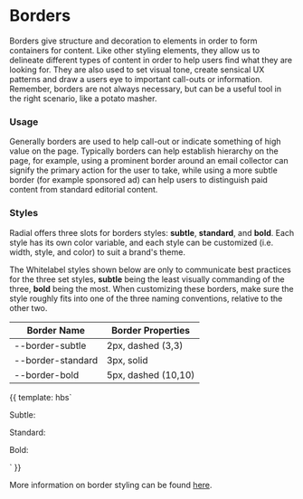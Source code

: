 
<Meta title="Foundations/Borders" />

# Borders

Borders give structure and decoration to elements in order to form containers for content. Like other styling elements, they allow us to delineate different types of content in order to help users find what they are looking for. They are also used to set visual tone, create sensical UX patterns and draw a users eye to important call-outs or information. Remember, borders are not always necessary, but can be a useful tool in the right scenario, like a potato masher.

### Usage

Generally borders are used to help call-out or indicate something of high value on the page. Typically borders can help establish hierarchy on the page, for example, using a prominent border around an email collector can signify the primary action for the user to take, while using a more subtle border (for example sponsored ad) can help users to distinguish paid content from standard editorial content.  

### Styles

Radial offers three slots for borders styles: **subtle**, **standard**, and **bold**. Each style has its own color variable, and each style can be customized (i.e. width, style, and color) to suit a brand's theme.
  
The Whitelabel styles shown below are only to communicate best practices for the three set styles, **subtle** being the least visually commanding of the three, **bold** being the most. When customizing these borders, make sure the style roughly fits into one of the three naming conventions, relative to the other two.

| Border Name | Border Properties |
| -- | -- |
| --border-subtle | 2px, dashed (3,3) |
| --border-standard | 3px, solid |
| --border-bold | 5px, dashed (10,10) |

<Preview withToolbar={true}>
  <Story name="BorderExamples" height="300px">{{
    template: hbs`
    <div class="u-padding">
      <p class="u-space--bottom">Subtle:</p>
      <div class="sbdocs sbdocs-border-subtle u-space--double--bottom"></div>
      <p class="u-space--bottom">Standard:</p>
      <div class="sbdocs sbdocs-border-standard u-space--double--bottom"></div>
      <p class="u-space--bottom">Bold:</p>
      <div class="sbdocs sbdocs-border-bold"></div>
    </div>
    `
  }}</Story>
</Preview>

More information on border styling can be found [here](https://flaviocopes.com/css-border/).
